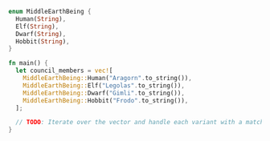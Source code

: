 ```rust
enum MiddleEarthBeing {
  Human(String),
  Elf(String),
  Dwarf(String),
  Hobbit(String),
}

fn main() {
  let council_members = vec![
    MiddleEarthBeing::Human("Aragorn".to_string()),
    MiddleEarthBeing::Elf("Legolas".to_string()),
    MiddleEarthBeing::Dwarf("Gimli".to_string()),
    MiddleEarthBeing::Hobbit("Frodo".to_string()),
  ];

  // TODO: Iterate over the vector and handle each variant with a match statement
}
```